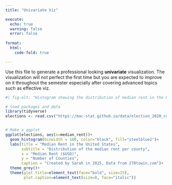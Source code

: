 ```yaml
---
title: "Univariate Viz"

execute: 
  echo: true
  warning: false
  error: false
  
format:
  html:
    code-fold: true

---
```


Use this file to generate a professional looking **univariate** visualization. The visualization will not perfect the first time but you are expected to improve on it throughout the semester especially after covering advanced topics such as effective viz.

```r
#| fig-alt: "Histogram showing the distribution of median rent in the US county."

# load packages and data
library(tidyverse)
elections <- read.csv("https://mac-stat.github.io/data/election_2020_county.csv")


# Make a ggplot
ggplot(elections, aes(x=median_rent))+
  geom_histogram(binwidth = 100, color="black", fill="steelblue2")+
  labs(title = "Median Rent in the United States",
       subtitle = "Distribution of the median rent per county",
       x = "Median Rent ($USD)",
       y = "Number of Counties",
       caption = "Created by Sarah in 2025, Data from 270towin.com")+
  theme_grey()+
  theme(plot.title=element_text(face="bold", size=15),
        plot.caption=element_text(size=8, face="italic"))


```

